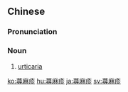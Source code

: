 {{also|荨麻疹}}
==Chinese==
{{zh-forms|s=荨麻疹|type=21}}
{{wikipedia|lang=zh}}

===Pronunciation===
{{zh-pron
|m=蕁mázhěn
|cat=n
}}

===Noun===
{{zh-noun}}

# [[urticaria]]

{{zh-cat|Dermatology}}

[[ko:蕁麻疹]]
[[hu:蕁麻疹]]
[[ja:蕁麻疹]]
[[sv:蕁麻疹]]